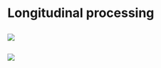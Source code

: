 # Longitudinal processing

##

![](./longitudinal/figures/unbiasedPapers.png)

##

![](./longitudinal/figures/longitudinalPipeline.png)



